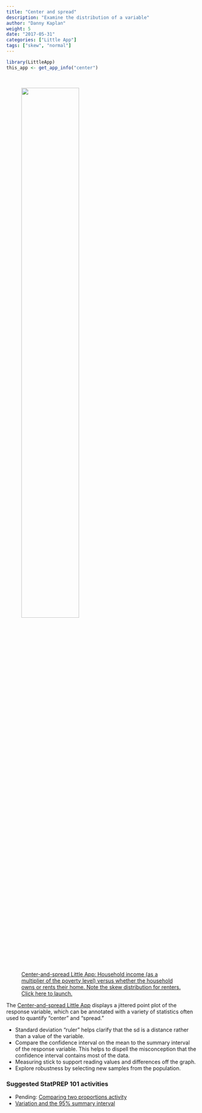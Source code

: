 ```yaml
---
title: "Center and spread"
description: "Examine the distribution of a variable"
author: "Danny Kaplan"
weight: 5
date: "2017-05-31"
categories: ["Little App"]
tags: ["skew", "normal"]
---
```


```r
library(LittleApp)
this_app <- get_app_info("center")
```

<a href="`r this_app$url`">  
<figure>
<img src="/thumbnails/center-spread.png" class="thumbnail" width = "60%">
<figcaption>Center-and-spread Little App: Household income (as a multiplier of the poverty level)  versus whether the household owns or rents their home. Note the skew distribution for renters. Click here to launch.</figcaption>
</figure>
<a>

The [Center-and-spread Little App](`r this_app$url`) displays a jittered point plot of the response variable, which can be annotated with a variety of statistics often used to quantify "center" and "spread."

- Standard deviation "ruler" helps clarify that the sd is a distance rather than a value of the variable.
- Compare the confidence interval on the mean to the summary interval of the response variable. This helps to dispell the misconception that the confidence interval contains most of the data.
- Measuring stick to support reading values and differences off the graph.
- Explore robustness by selecting new samples from the population.

### Suggested StatPREP 101 activities

- Pending: [Comparing two proportions activity](https://statprep-activities.netlify.com/lessons/sd-and-summary-interval/)
- [Variation and the 95% summary interval](https://statprep-activities.netlify.com/lessons/summary-interval/)

